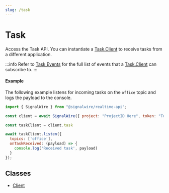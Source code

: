 ```yaml
---
slug: /task
---
```


# Task

Access the Task API. You can instantiate a [Task.Client](./task-client.mdx) to receive tasks from a different application. 

:::info
Refer to [Task Events](./task-client.mdx#events) for the full list of events that a [Task.Client](./task-client.mdx) can subscribe to.
:::

#### **Example**

The following example listens for incoming tasks on the `office` topic and logs the payload to the console.

```js
import { SignalWire } from "@signalwire/realtime-api";

const client = await SignalWire({ project: "ProjectID Here", token: "Token Here"})

const taskClient = client.task

await taskClient.listen({
  topics: ['office'],
  onTaskReceived: (payload) => {
    console.log('Received task', payload)
  }
});
```

## **Classes**

- [Client](./task-client.mdx)
